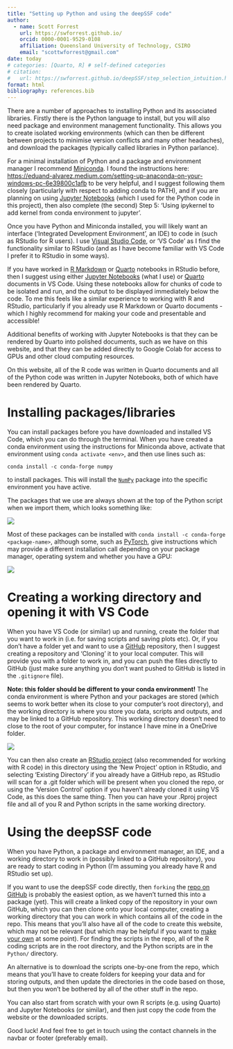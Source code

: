```yaml
---
title: "Setting up Python and using the deepSSF code"
author:
  - name: Scott Forrest
    url: https://swforrest.github.io/
    orcid: 0000-0001-9529-0108
    affiliation: Queensland University of Technology, CSIRO
    email: "scottwforrest@gmail.com"
date: today
# categories: [Quarto, R] # self-defined categories
# citation: 
#   url: https://swforrest.github.io/deepSSF/step_selection_intuition.html
format: html
bibliography: references.bib
---
```


There are a number of approaches to installing Python and its associated libraries. Firstly there is the Python language to install, but you will also need package and environment management functionality. This allows you to create isolated working environments (which can then be different between projects to minimise version conflicts and many other headaches), and download the packages (typically called libraries in Python parlance). 

For a minimal installation of Python and a package and environment manager I recommend [Miniconda](https://docs.anaconda.com/miniconda/). I found the instructions here: [https://eduand-alvarez.medium.com/setting-up-anaconda-on-your-windows-pc-6e39800c1afb](https://eduand-alvarez.medium.com/setting-up-anaconda-on-your-windows-pc-6e39800c1afb) to be very helpful, and I suggest following them closely (particularly with respect to adding conda to PATH), and if you are planning on using [Jupyter Notebooks](https://jupyter.org/) (which I used for the Python code in this project), then also complete (the second) Step 5: 'Using ipykernel to add kernel from conda environment to jupyter'.

Once you have Python and Miniconda installed, you will likely want an interface ('Integrated Development Environment', an IDE) to code in (such as RStudio for R users). I use [Visual Studio Code](https://code.visualstudio.com/), or 'VS Code' as I find the functionality similar to RStudio (and as I have become familiar with VS Code I prefer it to RStudio in some ways).

If you have worked in [R Markdown](https://rmarkdown.rstudio.com/) or [Quarto](https://quarto.org/) notebooks in RStudio before, then I suggest using either [Jupyter Notebooks](https://jupyter.org/) (what I use) or [Quarto](https://quarto.org/) documents in VS Code. Using these notebooks allow for chunks of code to be isolated and run, and the output to be displayed immediately below the code. To me this feels like a similar experience to working with R and RStudio, particularly if you already use R Markdown or Quarto documents - which I highly recommend for making your code and presentable and accessible! 

Additional benefits of working with Jupyter Notebooks is that they can be rendered by Quarto into polished documents, such as we have on this website, and that they can be added directly to Google Colab for access to GPUs and other cloud computing resources.

On this website, all of the R code was written in Quarto documents and all of the Python code was written in Jupyter Notebooks, both of which have been rendered by Quarto.

# Installing packages/libraries

You can install packages before you have downloaded and installed VS Code, which you can do through the terminal. When you have created a conda environment using the instructions for Miniconda above, activate that environment using `conda activate <env>`, and then use lines such as:

`conda install -c conda-forge numpy`

to install packages. This will install the [`NumPy`](https://numpy.org/) package into the specific environment you have active. 

The packages that we use are always shown at the top of the Python script when we import them, which looks something like:

![](figures/packages.png)

Most of these packages can be installed with `conda install -c conda-forge <package-name>`, although some, such as [PyTorch](https://pytorch.org/), give instructions which may provide a different installation call depending on your package manager, operating system and whether you have a GPU:

![](figures/pytorch_install.png)

# Creating a working directory and opening it with VS Code

When you have VS Code (or similar) up and running, create the folder that you want to work in (i.e. for saving scripts and saving plots etc). Or, if you don't have a folder yet and want to use a [GitHub](https://github.com/) repository, then I suggest creating a repository and 'Cloning' it to your local computer. This will provide you with a folder to work in, and you can push the files directly to GitHub (just make sure anything you don't want pushed to GitHub is listed in the `.gitignore` file).

**Note: this folder should be different to your conda environment!** The conda environment is where Python and your packages are stored (which seems to work better when its close to your computer's root directory), and the working directory is where you store you data, scripts and outputs, and may be linked to a GitHub repository. This working directory doesn't need to close to the root of your computer, for instance I have mine in a OneDrive folder.

![](figures/vscode_startup.png)

You can then also create an [RStudio project](https://support.posit.co/hc/en-us/articles/200526207-Using-RStudio-Projects) (also recommended for working with R code) in this directory using the 'New Project' option in RStudio, and selecting 'Existing Directory' if you already have a GitHub repo, as RStudio will scan for a .git folder which will be present when you cloned the repo, or using the 'Version Control' option if you haven't already cloned it using VS Code, as this does the same thing. Then you can have your .Rproj project file and all of you R and Python scripts in the same working directory.

# Using the deepSSF code

When you have Python, a package and environment manager, an IDE, and a working directory to work in (possibly linked to a GitHub repository), you are ready to start coding in Python (I'm assuming you already have R and RStudio set up). 

If you want to use the deepSSF code directly, then `forking` the [repo on GitHub](https://github.com/swforrest/deepSSF) is probably the easiest option, as we haven't turned this into a package (yet). This will create a linked copy of the repository in your own GitHub, which you can then clone onto your local computer, creating a working directory that you can work in which contains all of the code in the repo. This means that you'll also have all of the code to create this website, which may not be relevant (but which may be helpful if you want to [make your own](https://quarto.org/docs/websites/) at some point). For finding the scripts in the repo, all of the R coding scripts are in the root directory, and the Python scripts are in the `Python/` directory.

An alternative is to download the scripts one-by-one from the repo, which means that you'll have to create folders for keeping your data and for storing outputs, and then update the directories in the code based on those, but then you won't be bothered by all of the other stuff in the repo.

You can also start from scratch with your own R scripts (e.g. using Quarto) and Jupyter Notebooks (or similar), and then just copy the code from the website or the downloaded scripts.

Good luck! And feel free to get in touch using the contact channels in the navbar or footer (preferably email).